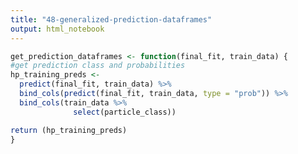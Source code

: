 ```yaml
---
title: "48-generalized-prediction-dataframes"
output: html_notebook
---
```



```r
get_prediction_dataframes <- function(final_fit, train_data) {
#get prediction class and probabilities
hp_training_preds <- 
  predict(final_fit, train_data) %>%
  bind_cols(predict(final_fit, train_data, type = "prob")) %>% 
  bind_cols(train_data %>% 
              select(particle_class))

return (hp_training_preds)
}
```


